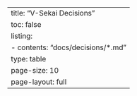 ---
title: "V-Sekai Decisions"
toc: false
listing: 
  - contents: "docs/decisions/*.md"
    type: table
    page-size: 10
page-layout: full
---